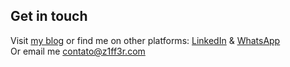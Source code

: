 ## Get in touch

Visit [my blog](https://blog.z1ff3r.com) or find me on other platforms: [LinkedIn](https://www.linkedin.com/in/hevertydourado/) & [WhatsApp](wa.me/5535997274932)  
Or email me <contato@z1ff3r.com>  